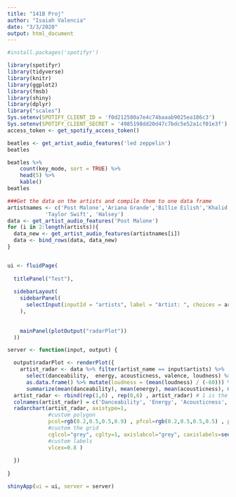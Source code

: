```yaml
---
title: "141B Proj"
author: "Isaiah Valencia"
date: "3/3/2020"
output: html_document
---
```


```r
#install.packages('spotifyr')
```


```r
library(spotifyr)
library(tidyverse)
library(knitr)
library(ggplot2)
library(fmsb)
library(shiny)
library(dplyr)
library("scales")
Sys.setenv(SPOTIFY_CLIENT_ID = 'f0d212500a7e4c74baaab9025ea186c3')
Sys.setenv(SPOTIFY_CLIENT_SECRET = '4985198dd20d47c7bdc5e52a1cf01e3f')
access_token <- get_spotify_access_token()
```


```r
beatles <- get_artist_audio_features('led zeppelin')
beatles
```

```r
beatles %>% 
    count(key_mode, sort = TRUE) %>% 
    head(5) %>% 
    kable()
beatles
```




```r
###Get the data on the artists and compile them to one data frame
artistnames <- c('Post Malone','Ariana Grande','Billie Eilish','Khalid','Drake','Travis Scott','Ed Sheeran',
            'Taylor Swift', 'Halsey')
data <- get_artist_audio_features('Post Malone')
for (i in 2:length(artists)){
  data_new <- get_artist_audio_features(artistnames[i])
  data <- bind_rows(data, data_new)
}


ui <- fluidPage(
  
  titlePanel("Test"),
  
  sidebarLayout(
    sidebarPanel(
      selectInput(inputId = "artists", label = "Artist: ", choices = artistnames, multiple =F)
    ),
    
    
    mainPanel(plotOutput("radarPlot"))
  ))

server <- function(input, output) {

  output$radarPlot <- renderPlot({
    artist_radar <- data %>% filter(artist_name == input$artists) %>% 
      select(danceability,  energy, acousticness, valence, loudness) %>% 
      as.data.frame() %>% mutate(loudness = (mean(loudness) / (-60))) %>% 
      summarize(mean(danceability), mean(energy), mean(acousticness), mean(valence), mean(loudness)) 
  artist_radar <- rbind(rep(1,6) , rep(0,6) , artist_radar) # 1 is the upper bound and 0 is the lower
  colnames(artist_radar) = c('Danceability', 'Energy', 'Acousticness', 'Valence', 'loudness') 
  radarchart(artist_radar, axistype=1, 
             #custom polygon
             pcol=rgb(0.2,0.5,0.5,0.9) , pfcol=rgb(0.2,0.5,0.5,0.5) , plwd=1 , 
             #custom the grid
             cglcol="grey", cglty=1, axislabcol="grey", caxislabels=seq(0,1,5), cglwd=0.8,
             #custom labels
             vlcex=0.8 )
             
  })
  
}

shinyApp(ui = ui, server = server)

```


